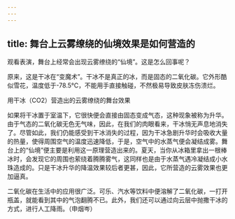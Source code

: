 ```yaml
---
---
---
```

title: 舞台上云雾缭绕的仙境效果是如何营造的
---




观看表演，舞台上经常会出现云雾缭绕的“仙境”。这是怎么回事呢？

原来，这是干冰在“变魔术”。干冰不是真正的冰，而是固态的二氧化碳。它外形酷似雪花，温度低于-78.5℃，不能用手直接触碰，不然极易导致皮肤冻伤溃烂。

用干冰（CO2）营造出的云雾缭绕的舞台效果



如果将干冰置于室温下，它很快便会直接由固态变成气态，这种现象被称为升华。由于气态的二氧化碳无色无气味，因此，在我们的肉眼看来，干冰悄无声息地消失了。尽管如此，我们仍能感受到干冰消失的过程，因为干冰急剧升华时会吸收大量的热量，使得周围空气的温度迅速降低，于是，空气中的水蒸气便会凝结成雾。舞台上的“仙境”便主要是利用这一原理营造出来的。夏天，当你从冰箱里拿出一根棒冰时，会发现它的周围也萦绕着腾腾雾气，这同样也是由于水蒸气遇冷凝结成小水珠造成的。只是干冰升华的降温效果较后者更甚，因此，它所营造的云雾效果也更加逼真。

二氧化碳在生活中的应用很广泛。可乐、汽水等饮料中便溶解了二氧化碳，一打开瓶盖，就能看到其中的气泡翻腾不已。此外，我们还可以通过向云层中抛撒干冰的方式，进行人工降雨。（申烟岑）